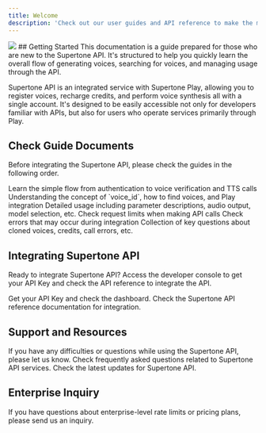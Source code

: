 ```yaml
---
title: Welcome
description: 'Check out our user guides and API reference to make the most of Voice AI.'
---
```

<img src="/images/hero-dark.svg" />
## Getting Started
This documentation is a guide prepared for those who are new to the Supertone API. It's structured to help you quickly learn the overall flow of generating voices, searching for voices, and managing usage through the API.

Supertone API is an integrated service with Supertone Play, allowing you to register voices, recharge credits, and perform voice synthesis all with a single account. It's designed to be easily accessible not only for developers familiar with APIs, but also for users who operate services primarily through Play.

## Check Guide Documents
Before integrating the Supertone API, please check the guides in the following order.

<CardGroup cols={1}>
  <Card title="Quick Start" icon="bolt" href="/en/user-guide/quickstart">
    Learn the simple flow from authentication to voice verification and TTS calls
  </Card>
  <Card title="Voice Selection Guide" icon="microphone" href="/en/user-guide/voice-selection">
    Understanding the concept of `voice_id`, how to find voices, and Play integration
  </Card>
  <Card title="Text-to-Speech Guide" icon="comment" href="/en/user-guide/text-to-speech">
    Detailed usage including parameter descriptions, audio output, model selection, etc.
  </Card>
  <Card title="Rate Limits" icon="wifi" href="/en/user-guide/rate-limits">
    Check request limits when making API calls
  </Card>
  <Card title="Error Handling" icon="triangle-exclamation" href="/en/user-guide/handling-errors">
    Check errors that may occur during integration
  </Card>
  <Card title="Frequently Asked Questions" icon="question" href="/en/user-guide/faq">
    Collection of key questions about cloned voices, credits, call errors, etc.
  </Card>
</CardGroup>

## Integrating Supertone API
Ready to integrate Supertone API? Access the developer console to get your API Key and check the API reference to integrate the API.

<CardGroup cols={2}>
  <Card title="Developer Console" icon="code" color="17e5e0" href="https://console.supertoneapi.com/">
    Get your API Key and check the dashboard.
  </Card>
  <Card title="API Reference" icon="book-open" color="17e5e0" href="/en/api-reference/introduction">
    Check the Supertone API reference documentation for integration.
  </Card>
</CardGroup>

## Support and Resources
<CardGroup cols={3}>
  <Card title="Customer Support" icon="headset" href="https://support.supertone.ai/hc/en-us/categories/10267196754959-Play?_gl=1*1hh75qd*_gcl_au*NDgxOTUwMjcwLjE3NDc4MjQ4NDE.">
    If you have any difficulties or questions while using the Supertone API, please let us know.
  </Card>
  <Card title="Frequently Asked Questions" icon="question" color="17e5e0" href="/en/user-guide/faq">
    Check frequently asked questions related to Supertone API services.
  </Card>
  <Card title="Release Notes" icon="newspaper" color="17e5e0" href="/en/user-guide/release-notes">
    Check the latest updates for Supertone API.
  </Card>
</CardGroup>

## Enterprise Inquiry
<Card title="Enterprise Inquiry" icon="building" color="17e5e0" href="https://docs.google.com/forms/d/1YexQpjpK0ZEou12blTytkZLqvrV-Uv95GbhxoOQ54R8/edit">
  If you have questions about enterprise-level rate limits or pricing plans, please send us an inquiry.
</Card>

